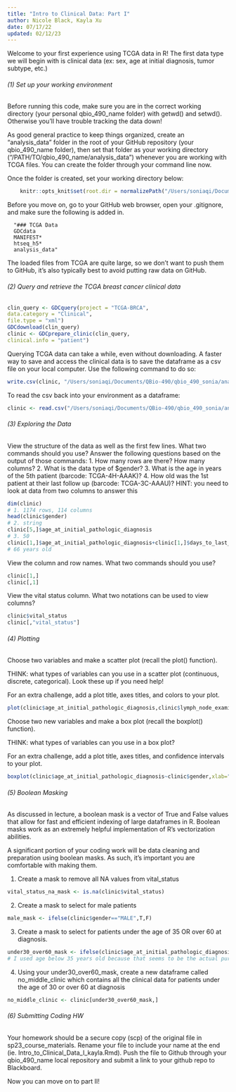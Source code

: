 ```yaml
---
title: "Intro to Clinical Data: Part I"
author: Nicole Black, Kayla Xu
date: 07/17/22
updated: 02/12/23
---
```


Welcome to your first experience using TCGA data in R! The first data type we will begin with is clinical data (ex: sex, age at initial diagnosis, tumor subtype, etc.)

###### (1) Set up your working environment

Before running this code, make sure you are in the correct working directory (your personal qbio_490_name folder) with getwd() and setwd(). Otherwise you’ll have trouble tracking the data down!

As good general practice to keep things organized, create an "analysis_data" folder in the root of your GitHub repository (your qbio_490_name folder), then set that folder as your working directory ("/PATH/TO/qbio_490_name/analysis_data") whenever you are working with TCGA files. You can create the folder through your command line now.

Once the folder is created, set your working directory below:

```r
    knitr::opts_knit$set(root.dir = normalizePath("/Users/soniaqi/Documents/QBio-490/qbio_490_sonia/analysis_data")) 
```

Before you move on, go to your GitHub web browser, open your .gitignore, and make sure the following is added in. 

      "### TCGA Data
      GDCdata
      MANIFEST*
      htseq_h5*
      analysis_data"

The loaded files from TCGA are quite large, so we don't want to push them to GitHub, it's also typically best to avoid putting raw data on GitHub.


###### (2) Query and retrieve the TCGA breast cancer clinical data 

```r
clin_query <- GDCquery(project = "TCGA-BRCA",
data.category = "Clinical",
file.type = "xml")
GDCdownload(clin_query)
clinic <- GDCprepare_clinic(clin_query,
clinical.info = "patient")

```

Querying TCGA data can take a while, even without downloading. A faster way to save and access the clinical data is to save the dataframe as a csv file on your local computer. Use the following command to do so:

```r
write.csv(clinic, "/Users/soniaqi/Documents/QBio-490/qbio_490_sonia/analysis_data/brca_clinical_data.csv", row.names=FALSE)
```

To read the csv back into your environment as a dataframe:

```r
clinic <- read.csv("/Users/soniaqi/Documents/QBio-490/qbio_490_sonia/analysis_data/brca_clinical_data.csv")
```



###### (3) Exploring the Data

View the structure of the data as well as the first few lines. What two commands should you use?
Answer the following questions based on the output of those commands: 
1. How many rows are there? How many columns?
2. What is the data type of $gender?
3. What is the age in years of the 5th patient (barcode: TCGA-4H-AAAK)?
4. How old was the 1st patient at their last follow up (barcode: TCGA-3C-AAAU)? HINT: you need to look at data from two columns to answer this

```r
dim(clinic)
# 1. 1174 rows, 114 columns
head(clinic$gender)
# 2. string
clinic[5,]$age_at_initial_pathologic_diagnosis
# 3. 50
clinic[1,]$age_at_initial_pathologic_diagnosis+clinic[1,]$days_to_last_followup/365
# 66 years old
```

View the column and row names. What two commands should you use?

```r
clinic[1,]
clinic[,1]
```

View the vital status column. What two notations can be used to view columns? 

```r
clinic$vital_status
clinic[,"vital_status"]
```

###### (4) Plotting

Choose two variables and make a scatter plot (recall the plot() function).

THINK: what types of variables can you use in a scatter plot (continuous, discrete, categorical). Look these up if you need help!

For an extra challenge, add a plot title, axes titles, and colors to your plot.

```r
plot(clinic$age_at_initial_pathologic_diagnosis,clinic$lymph_node_examined_count,xlab="age",ylab="lymph node count",main="age vs. lymph node count")
```

Choose two new variables and make a box plot (recall the boxplot() function).

THINK: what types of variables can you use in a box plot?

For an extra challenge, add a plot title, axes titles, and confidence intervals to your plot.

```r
boxplot(clinic$age_at_initial_pathologic_diagnosis~clinic$gender,xlab="gender",ylab="age",main="age vs. gender")
```


###### (5) Boolean Masking

As discussed in lecture, a boolean mask is a vector of True and False values that allow for fast and efficient indexing of large dataframes in R. Boolean masks work as an extremely helpful implementation of R's vectorization abilities. 

A significant portion of your coding work will be data cleaning and preparation using boolean masks. As such, it's important you are comfortable with making them.

1) Create a mask to remove all NA values from vital_status
```r
vital_status_na_mask <- is.na(clinic$vital_status)
```

2) Create a mask to select for male patients
```r
male_mask <- ifelse(clinic$gender=="MALE",T,F)
```

3) Create a mask to select for patients under the age of 35 OR over 60 at diagnosis. 
```r
under30_over60_mask <- ifelse(clinic$age_at_initial_pathologic_diagnosis<30|clinic$age_at_initial_pathologic_diagnosis>60,T,F)
# I used age below 35 years old because that seems to be the actual purpose based on the naming
```

4) Using your under30_over60_mask, create a new dataframe called no_middle_clinic which contains all the clinical data for patients under the age of 30 or over 60 at diagnosis

```r
no_middle_clinic <- clinic[under30_over60_mask,]
```


###### (6) Submitting Coding HW

Your homework should be a secure copy (scp) of the original file in sp23_course_materials. Rename your file to include your name at the end (ie. Intro_to_Clinical_Data_I_kayla.Rmd). Push the file to Github through your qbio_490_name local repository and submit a link to your github repo to Blackboard. 

Now you can move on to part II!
